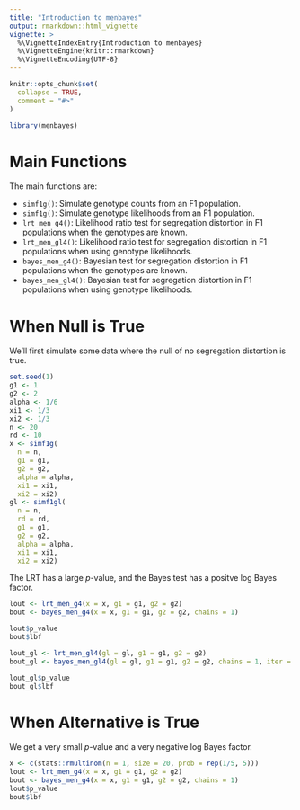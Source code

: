 ```yaml
---
title: "Introduction to menbayes"
output: rmarkdown::html_vignette
vignette: >
  %\VignetteIndexEntry{Introduction to menbayes}
  %\VignetteEngine{knitr::rmarkdown}
  %\VignetteEncoding{UTF-8}
---
```


```r
knitr::opts_chunk$set(
  collapse = TRUE,
  comment = "#>"
)
```

```r
library(menbayes)
```

# Main Functions

The main functions are:

- `simf1g()`: Simulate genotype counts from an F1 population.
- `simf1g()`: Simulate genotype likelihoods from an F1 population.
- `lrt_men_g4()`: Likelihood ratio test for segregation distortion in F1 populations when the genotypes are known.
- `lrt_men_gl4()`: Likelihood ratio test for segregation distortion in F1 populations when using genotype likelihoods.
- `bayes_men_g4()`: Bayesian test for segregation distortion in F1 populations when the genotypes are known.
- `bayes_men_gl4()`: Bayesian test for segregation distortion in F1 populations when using genotype likelihoods.

# When Null is True

We'll first simulate some data where the null of no segregation distortion is true.
```r
set.seed(1)
g1 <- 1
g2 <- 2
alpha <- 1/6
xi1 <- 1/3
xi2 <- 1/3
n <- 20
rd <- 10
x <- simf1g(
  n = n, 
  g1 = g1, 
  g2 = g2, 
  alpha = alpha, 
  xi1 = xi1, 
  xi2 = xi2)
gl <- simf1gl(
  n = n, 
  rd = rd, 
  g1 = g1,
  g2 = g2, 
  alpha = alpha, 
  xi1 = xi1,
  xi2 = xi2)
```

The LRT has a large $p$-value, and the Bayes test has a positve log Bayes factor.

```r
lout <- lrt_men_g4(x = x, g1 = g1, g2 = g2)
bout <- bayes_men_g4(x = x, g1 = g1, g2 = g2, chains = 1)
```

```r
lout$p_value
bout$lbf
```

```r
lout_gl <- lrt_men_gl4(gl = gl, g1 = g1, g2 = g2)
bout_gl <- bayes_men_gl4(gl = gl, g1 = g1, g2 = g2, chains = 1, iter = 1000)
```


```r
lout_gl$p_value
bout_gl$lbf
```

# When Alternative is True

We get a very small $p$-value and a very negative log Bayes factor.
```r
x <- c(stats::rmultinom(n = 1, size = 20, prob = rep(1/5, 5)))
lout <- lrt_men_g4(x = x, g1 = g1, g2 = g2)
bout <- bayes_men_g4(x = x, g1 = g1, g2 = g2, chains = 1)
lout$p_value
bout$lbf
```
